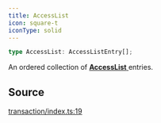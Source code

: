 ```yaml
---
title: AccessList
icon: square-t
iconType: solid
---
```


```ts
type AccessList: AccessListEntry[];
```

An ordered collection of [**AccessList** ](/sdk/content/type-aliases/AccessList) entries.

## Source

[transaction/index.ts:19](https://github.com/dominant-strategies/quais-6.js/blob/e281b3ca939b91260332b67ef4ba6e8b0a3d4134/src/transaction/index.ts#L19)
